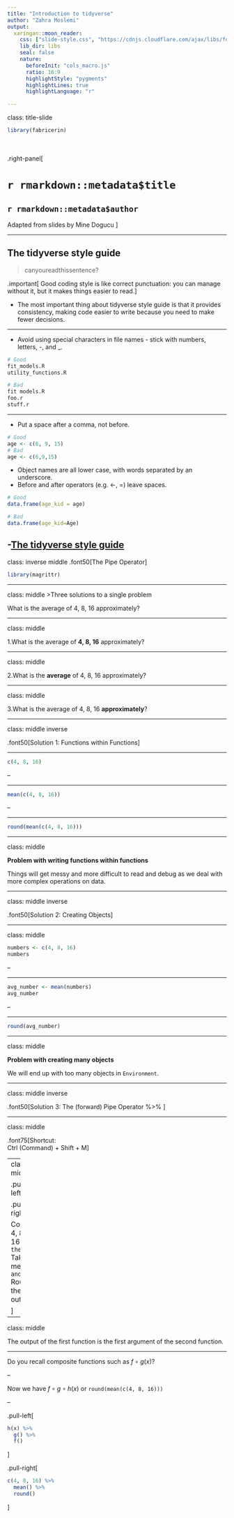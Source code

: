 ```yaml
---
title: "Introduction to tidyverse"
author: "Zahra Moslemi"
output: 
  xaringan::moon_reader:
    css: ["slide-style.css", "https://cdnjs.cloudflare.com/ajax/libs/font-awesome/5.15.3/css/all.min.css"]
    lib_dir: libs
    seal: false
    nature:
      beforeInit: "cols_macro.js"
      ratio: 16:9
      highlightStyle: "pygments"
      highlightLines: true
      highlightLanguage: "r"

---
```


class: title-slide

```r
library(fabricerin)

```

<br>
<br>
.right-panel[ 

# `r rmarkdown::metadata$title`
## `r rmarkdown::metadata$author`

Adapted from slides by Mine Dogucu
]



---

## The tidyverse style guide

>canyoureadthissentence?  

.important[
Good coding style is like correct punctuation: you can manage without it, but it makes things easier to read.
]


- The most important thing about tidyverse style guide is that it provides consistency, making code easier to write because you need to make fewer decisions.


---

- Avoid using special characters in file names - stick with numbers, letters, -, and _.
```r
# Good
fit_models.R
utility_functions.R

# Bad
fit models.R
foo.r
stuff.r
```
---

- Put a space after a comma, not before.

```r
# Good
age <- c(6, 9, 15)
# Bad
age <- c(6,9,15)
```

- Object names are all lower case, with words separated by an underscore.
- Before and after operators (e.g. <-, =) leave spaces.

```r
# Good
data.frame(age_kid = age)

# Bad
data.frame(age_kid=Age)
```

-[The tidyverse style guide](https://www.cosmos.uci.edu/welcome-to-your-new-website/cluster-1-data-science-in-health-sciences/)
---
class: inverse middle
.font50[The Pipe Operator]

```r
library(magrittr)
```


---

class: middle
>Three solutions to a single problem

What is the average of 4, 8, 16 approximately?

---

class: middle

1.What is the average of **4, 8, 16** approximately?

---

class: middle

2.What is the **average** of 4, 8, 16 approximately?

---

class: middle

3.What is the average of 4, 8, 16 **approximately**?

---

class: middle inverse

.font50[Solution 1: Functions within Functions]

---

```r
c(4, 8, 16)
```

--

<hr>

```r
mean(c(4, 8, 16))
```

--

<hr>

```r
round(mean(c(4, 8, 16)))
```

---

class: middle

**Problem with writing functions within functions**

Things will get messy and more difficult to read and debug as we deal with more complex operations on data.

---

class: middle inverse

.font50[Solution 2: Creating Objects]

---

class: middle

```r
numbers <- c(4, 8, 16)
numbers
```

--

<hr>

```r
avg_number <- mean(numbers)
avg_number
```

--

<hr>

```r
round(avg_number)
```

---

class: middle

**Problem with creating many objects**

We will end up with too many objects in `Environment`. 

---

class: middle inverse

.font50[Solution 3: The (forward) Pipe Operator %>% ]

---

class: middle

.font75[Shortcut: <br>Ctrl (Command) + Shift + M]

---
class: middle

.pull-left[
```r
c(4, 8, 16) %>% 
  mean() %>% 
  round()
```
]

.pull-right[

Combine 4, 8, and 16 `and then`  
Take the mean   `and then`  
Round the output

]


---

class: middle

The output of the first function is the first argument of the second function.

---

Do you recall composite functions such as $f \circ g(x)$?

--

Now we have $f \circ g \circ h (x)$ or `round(mean(c(4, 8, 16)))`

--

.pull-left[

```r
h(x) %>% 
  g() %>% 
  f()
```

]

.pull-right[

```r
c(4, 8, 16) %>% 
  mean() %>% 
  round()
```

]

